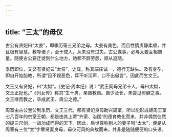 ```yaml
---
---
---
```

title: “三太”的母仪
---




古公有贤妃曰“太姜”，即季历等三兄弟之母。太姜有美色，而且性情贞静柔顺，并且极有智慧。教导诸子，至于成人，从来没有过失。古公谋事，必与太姜互相商量。随便古公要迁徙到什么地方，她都不辞劳怨，顺从追随。

季历即位，又娶有贤妃曰“太任”，史载，称其端庄诚一，德行无缺失。及有身孕，即自开始胎教，所谓“目不视恶色，耳不听淫声，口不出傲言”，因此而生文王。

文王又有贤妃，曰“太姒”。《史记·周本纪》说：“武王同母兄弟十人，母曰太姒，文王正妃也。”《列女传》称其“生十男，亲自教诲。自少及长，未尝见邪僻之事。文王继而教之，卒成武王、周公之德。”

周室由古公亶父到季历、文王三代，都有贤妃良母助兴周室。所以能形成姬周王室七八百年的宗室王朝，都是由其上辈“齐家、治国”的德育教化而来，并非偶然徒然的提三尺剑，一战功成而得的天下。因此，后世尊称别人的妻子叫“太太”，便是从周室有三位“太”字辈贤妻良母，母仪可风的典故而来，并非是随随便便的口头语。